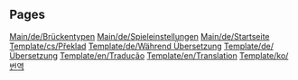 
== Pages ==
[[Main/de/Brückentypen]]
[[Main/de/Spieleinstellungen]]
[[Main/de/Startseite]]
[[Template/cs/Překlad]]
[[Template/de/Während Übersetzung]]
[[Template/de/Übersetzung]]
[[Template/en/Tradução]]
[[Template/en/Translation]]
[[Template/ko/번역]]
